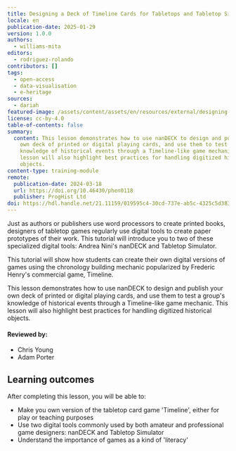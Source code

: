 ```yaml
---
title: Designing a Deck of Timeline Cards for Tabletops and Tabletop Simulator
locale: en
publication-date: 2025-01-29
version: 1.0.0
authors:
  - williams-mita
editors:
  - rodriguez-rolando
contributors: []
tags:
  - open-access
  - data-visualisation
  - e-heritage
sources:
  - dariah
featured-image: /assets/content/assets/en/resources/external/designing-a-deck-of-timeline-cards-for-tabletops-and-tabletop-simulator/featured-image.png
license: cc-by-4.0
table-of-contents: false
summary:
  content: This lesson demonstrates how to use nanDECK to design and publish your
    own deck of printed or digital playing cards, and use them to test a group's
    knowledge of historical events through a Timeline-like game mechanic. This
    lesson will also highlight best practices for handling digitized historical
    objects.
content-type: training-module
remote:
  publication-date: 2024-03-18
  url: https://doi.org/10.46430/phen0118
  publisher: ProgHist Ltd
doi: https://hdl.handle.net/21.11159/019595c4-30cd-737e-ab5c-4325c5d383e9
---
```

Just as authors or publishers use word processors to create printed books, designers of tabletop games regularly use digital tools to create paper prototypes of their work. This tutorial will introduce you to two of these specialized digital tools: Andrea Nini's nanDECK and Tabletop Simulator.

This tutorial will show how students can create their own digital versions of games using the chronology building mechanic popularized by Frederic Henry's commercial game, Timeline.

This lesson demonstrates how to use nanDECK to design and publish your own deck of printed or digital playing cards, and use them to test a group's knowledge of historical events through a Timeline-like game mechanic. This lesson will also highlight best practices for handling digitized historical objects.

#### Reviewed by:

* Chris Young
* Adam Porter

## Learning outcomes

After completing this lesson, you will be able to:

* Make you own version of the tabletop card game 'Timeline', either for play or teaching purposes
* Use two digital tools commonly used by both amateur and professional game designers: nanDECK and Tabletop Simulator
* Understand the importance of games as a kind of 'literacy'

<ExternalResource title="Interested in learning more?" subtitle="Check out this lesson on Programming Historian's website" url="https://doi.org/10.46430/phen0118" />
